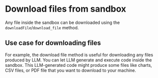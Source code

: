 # Download files from sandbox
Any file inside the sandbox can be downloaded using the `downloadFile`/`download_file` method.

## Use case for downloading files
For example, the download file method is useful for downloading any files produced by LLM. You can let LLM generate and execute code inside the sandbox.
This LLM-generated code might produce some files like charts, CSV files, or PDF file that you want to download to your machine.

<CodeGroupAutoload path="basics/download_file" isRunnable={false}/>

